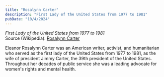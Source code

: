 ```yaml
---
title: "Rosalynn Carter"
description: "First Lady of the United States from 1977 to 1981"
pubDate: "10/4/2024"
---
```


*First Lady of the United States from 1977 to 1981*  
Source (Wikipedia): [Rosalynn Carter][1]

Eleanor Rosalynn Carter was an American writer, activist, and humanitarian who served as the first lady of the United States from 1977 to 1981, as the wife of president Jimmy Carter, the 39th president of the United States. Throughout her decades of public service she was a leading advocate for women's rights and mental health.

[1]: https://en.wikipedia.org/wiki/Rosalynn_Carter
